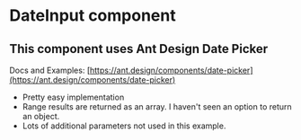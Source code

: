 
<Meta title="Fields/DateInput_Ant/Docs" />


# DateInput component
## This component uses Ant Design Date Picker


Docs and Examples: [https://ant.design/components/date-picker](https://ant.design/components/date-picker)

 - Pretty easy implementation
 - Range results are returned as an array. I haven't seen an option to return an object.
 - Lots of additional parameters not used in this example.